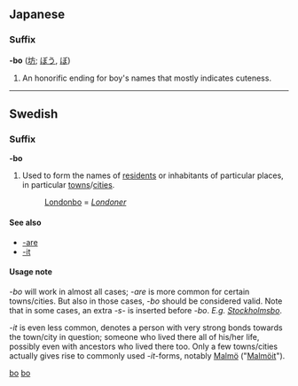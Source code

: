 ==Japanese==
===Suffix===
'''-bo''' ([[坊]]; [[ぼう]], [[ぼ]])
#An honorific ending for boy's names that mostly indicates cuteness.

----

==Swedish==
===Suffix===
'''-bo'''

#Used to form the names of [[resident]]s or inhabitants of particular places, in particular [[towns]]/[[cities]].
#:[[Londonbo]] = ''[[Londoner]]''

====See also====
*[[-are]]
*[[-it]]


====Usage note====
''-bo'' will work in almost all cases; ''-are'' is more common for certain towns/cities. But also in those cases, ''-bo'' should be considered valid. Note that in some cases, an extra ''-s-'' is inserted before ''-bo''. ''E.g. [[Stockholmsbo]]''.

''-it'' is even less common, denotes a person with very strong bonds towards the town/city in question; someone who lived there all of his/her life, possibly even with ancestors who lived there too. Only a few towns/cities actually gives rise to commonly used ''-it''-forms, notably [[Malmö]] ("[[Malmöit]]").

[[Category:Japanese suffixes|bo]]
[[Category:Swedish suffixes|bo]]